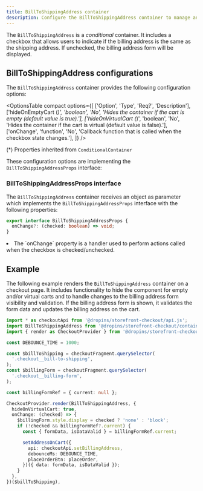 ```yaml
---
title: BillToShippingAddress container
description: Configure the BillToShippingAddress container to manage and display the billing address form during checkout.
---
```



The `BillToShippingAddress` is a _conditional_ container. It includes a checkbox that allows users to indicate if the billing address is the same as the shipping address. If unchecked, the billing address form will be displayed.

## BillToShippingAddress configurations

The `BillToShippingAddress` container provides the following configuration options:

<OptionsTable
  compact
  options={[
    ['Option', 'Type', 'Req?', 'Description'],
    ['hideOnEmptyCart (*)', 'boolean', 'No', 'Hides the container if the cart is empty (default value is true).'],
    ['hideOnVirtualCart (*)', 'boolean', 'No', 'Hides the container if the cart is virtual (default value is false).'],
    ['onChange', 'function', 'No', 'Callback function that is called when the checkbox state changes.'],
  ]}
/>

(*) Properties inherited from `ConditionalContainer`

These configuration options are implementing the `BillToShippingAddressProps` interface:

### BillToShippingAddressProps interface

The `BillToShippingAddress` container receives an object as parameter which implements the `BillToShippingAddressProps` interface with the following properties:

```ts
export interface BillToShippingAddressProps {
  onChange?: (checked: boolean) => void;
}
```

<li>The `onChange` property is a handler used to perform actions called when the checkbox is checked/unchecked.</li>

## Example

The following example renders the `BillToShippingAddress` container on a checkout page. It includes functionality to hide the component for empty and/or virtual carts and to handle changes to the billing address form visibility and validation. If the billing address form is shown, it validates the form data and updates the billing address on the cart.

```ts
import * as checkoutApi from '@dropins/storefront-checkout/api.js';
import BillToShippingAddress from '@dropins/storefront-checkout/containers/BillToShippingAddress.js';
import { render as CheckoutProvider } from '@dropins/storefront-checkout/render.js';

const DEBOUNCE_TIME = 1000;

const $billToShipping = checkoutFragment.querySelector(
  '.checkout__bill-to-shipping',
);
const $billingForm = checkoutFragment.querySelector(
  '.checkout__billing-form',
);

const billingFormRef = { current: null };

CheckoutProvider.render(BillToShippingAddress, {
  hideOnVirtualCart: true,
  onChange: (checked) => {
    $billingForm.style.display = checked ? 'none' : 'block';
    if (!checked && billingFormRef?.current) {
      const { formData, isDataValid } = billingFormRef.current;

      setAddressOnCart({
        api: checkoutApi.setBillingAddress,
        debounceMs: DEBOUNCE_TIME,
        placeOrderBtn: placeOrder,
      })({ data: formData, isDataValid });
    }
  },
})($billToShipping),
```